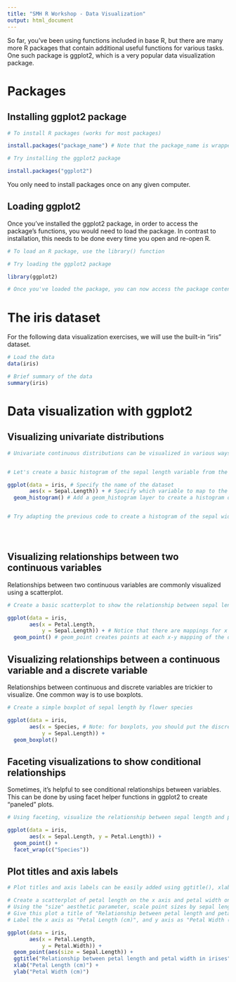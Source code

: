 ```yaml
---
title: "SMH R Workshop - Data Visualization"
output: html_document
---
```


So far, you've been using functions included in base R, but there are many more R packages that contain additional useful functions for various tasks. One such package is ggplot2, which is a very popular data visualization package.


# Packages

## Installing ggplot2 package

```r
# To install R packages (works for most packages)

install.packages("package_name") # Note that the package_name is wrapped in double quotes. This is important.

# Try installing the ggplot2 package

install.packages("ggplot2")
```

You only need to install packages once on any given computer.

## Loading ggplot2

Once you've installed the ggplot2 package, in order to access the package's functions, you would need to load the package. In contrast to installation, this needs to be done every time you open and re-open R.

```r
# To load an R package, use the library() function

# Try loading the ggplot2 package

library(ggplot2)

# Once you've loaded the package, you can now access the package contents

```


# The iris dataset

For the following data visualization exercises, we will use the built-in "iris" dataset. 

```r
# Load the data
data(iris)

# Brief summary of the data
summary(iris)

```

# Data visualization with ggplot2

## Visualizing univariate distributions

```r
# Univariate continuous distributions can be visualized in various ways, but one popular way is a histogram


# Let's create a basic histogram of the sepal length variable from the iris dataset using ggplot2

ggplot(data = iris, # Specify the name of the dataset
       aes(x = Sepal.Length)) + # Specify which variable to map to the x-axis
  geom_histogram() # Add a geom_histogram layer to create a histogram of sepal length


# Try adapting the previous code to create a histogram of the sepal width





```

## Visualizing relationships between two continuous variables

Relationships between two continuous variables are commonly visualized using a scatterplot. 

```r

# Create a basic scatterplot to show the relationship between sepal length and petal length

ggplot(data = iris,
       aes(x = Petal.Length,
           y = Sepal.Length)) + # Notice that there are mappings for x and y 
  geom_point() # geom_point creates points at each x-y mapping of the data, thereby creating a scatterplot


```

## Visualizing relationships between a continuous variable and a discrete variable

Relationships between continuous and discrete variables are trickier to visualize. One common way is to use boxplots.

```r

# Create a simple boxplot of sepal length by flower species 

ggplot(data = iris,
       aes(x = Species, # Note: for boxplots, you should put the discrete variable on the x-axis
           y = Sepal.Length)) +
  geom_boxplot()


```

## Faceting visualizations to show conditional relationships

Sometimes, it's helpful to see conditional relationships between variables. This can be done by using facet helper functions in ggplot2 to create "paneled" plots.

```r

# Using faceting, visualize the relationship between sepal length and petal length, conditioned by flower species

ggplot(data = iris,
       aes(x = Sepal.Length, y = Petal.Length)) +
  geom_point() +
  facet_wrap(c("Species"))

```

## Plot titles and axis labels

```r

# Plot titles and axis labels can be easily added using ggtitle(), xlab(), and ylab() functions

# Create a scatterplot of petal length on the x axis and petal width on the y axis
# Using the "size" aesthetic parameter, scale point sizes by sepal length
# Give this plot a title of "Relationship between petal length and petal width in irises"
# Label the x axis as "Petal Length (cm)", and y axis as "Petal Width (cm)"

ggplot(data = iris,
       aes(x = Petal.Length,
           y = Petal.Width)) +
  geom_point(aes(size = Sepal.Length)) +
  ggtitle("Relationship between petal length and petal width in irises") +
  xlab("Petal Length (cm)") +
  ylab("Petal Width (cm)")




```

